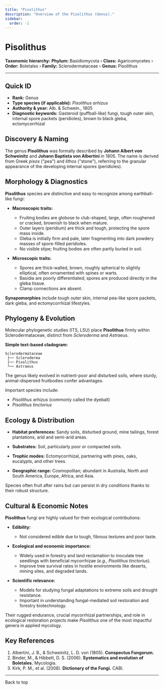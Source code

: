 ```yaml
---
title: "Pisolithus"
description: "Overview of the Pisolithus (Genus)."
sidebar:
  order: -1
---
```



# Pisolithus <Badge variant="note" text="Genus" />

**Taxonomic hierarchy:** **Phylum:** Basidiomycota › **Class:** Agaricomycetes › **Order:** Boletales › **Family:** Sclerodermataceae › **Genus:** Pisolithus

---

## Quick ID
* **Rank:** Genus  
* **Type species (if applicable):** _Pisolithus arhizus_  
* **Authority & year:** Alb. & Schwein., 1805  
* **Diagnostic keywords:** Gasteroid (puffball-like) fungi, tough outer skin, internal spore packets (peridioles), brown to black gleba, ectomycorrhizal  

## Discovery & Naming
The genus **Pisolithus** was formally described by **Johann Albert von Schweinitz** and **Johann Baptista von Albertini** in 1805. The name is derived from Greek _pisos_ ("pea") and _lithos_ ("stone"), referring to the granular appearance of the developing internal spores (peridioles).

## Morphology & Diagnostics
**Pisolithus** species are distinctive and easy to recognize among earthball-like fungi:

- **Macroscopic traits:**
  - Fruiting bodies are globose to club-shaped, large, often roughened or cracked, brownish to black when mature.
  - Outer layers (peridium) are thick and tough, protecting the spore mass inside.
  - Gleba is initially firm and pale, later fragmenting into dark powdery masses of spore-filled peridioles.
  - No visible stipe; fruiting bodies are often partly buried in soil.

- **Microscopic traits:**
  - Spores are thick-walled, brown, roughly spherical to slightly elliptical, often ornamented with spines or warts.
  - Basidia are poorly differentiated; spores are produced directly in the gleba tissue.
  - Clamp connections are absent.

**Synapomorphies** include tough outer skin, internal pea-like spore packets, dark gleba, and ectomycorrhizal lifestyles.

## Phylogeny & Evolution
Molecular phylogenetic studies (ITS, LSU) place **Pisolithus** firmly within Sclerodermataceae, distinct from _Scleroderma_ and _Astraeus_.

**Simple text-based cladogram:**
```
Sclerodermataceae
 ├── Scleroderma
 ├── Pisolithus
 └── Astraeus
```
The genus likely evolved in nutrient-poor and disturbed soils, where sturdy, animal-dispersed fruitbodies confer advantages.

Important species include:

- _Pisolithus arhizus_ (commonly called the dyeball)
- _Pisolithus tinctorius_

## Ecology & Distribution
- **Habitat preferences:** Sandy soils, disturbed ground, mine tailings, forest plantations, arid and semi-arid areas.
- **Substrates:** Soil, particularly poor or compacted soils.
- **Trophic modes:** Ectomycorrhizal, partnering with pines, oaks, eucalypts, and other trees.

- **Geographic range:** Cosmopolitan; abundant in Australia, North and South America, Europe, Africa, and Asia.

Species often fruit after rains but can persist in dry conditions thanks to their robust structure.

## Cultural & Economic Notes
**Pisolithus** fungi are highly valued for their ecological contributions:

- **Edibility:**
  - Not considered edible due to tough, fibrous textures and poor taste.

- **Ecological and economic importance:**
  - Widely used in forestry and land reclamation to inoculate tree seedlings with beneficial mycorrhizae (_e.g.,_ _Pisolithus tinctorius_).
  - Improve tree survival rates in hostile environments like deserts, mining sites, and degraded lands.

- **Scientific relevance:**
  - Models for studying fungal adaptations to extreme soils and drought resistance.
  - Important in understanding fungal-mediated soil restoration and forestry biotechnology.

Their rugged endurance, crucial mycorrhizal partnerships, and role in ecological restoration projects make _Pisolithus_ one of the most impactful genera in applied mycology.

## Key References
1. Albertini, J. B., & Schweinitz, L. D. von (1805). **Conspectus Fungorum.**  
2. Binder, M., & Hibbett, D. S. (2006). **Systematics and evolution of Boletales.** Mycologia.  
3. Kirk, P. M., et al. (2008). **Dictionary of the Fungi.** CABI.

---

<LinkButton href="#top" variant="minimal" icon="arrow-up">
  Back to top
</LinkButton>
